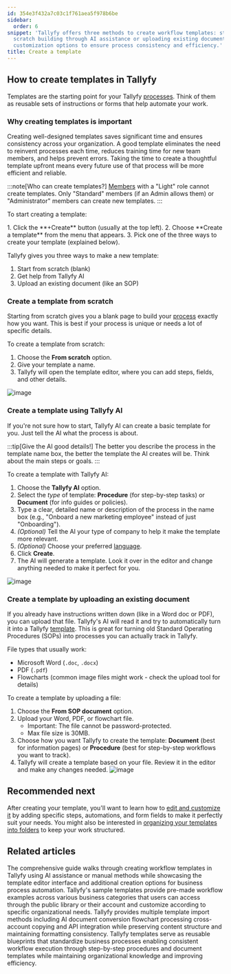 ```yaml
---
id: 354e3f432a7c03c1f761aea5f978b6be
sidebar:
  order: 6
snippet: 'Tallyfy offers three methods to create workflow templates: starting from
  scratch building through AI assistance or uploading existing documents while providing
  customization options to ensure process consistency and efficiency.'
title: Create a template
---
```



## How to create templates in Tallyfy

Templates are the starting point for your Tallyfy [processes](/products/pro/tracking-and-tasks/processes/). Think of them as reusable sets of instructions or forms that help automate your work.

### Why creating templates is important

Creating well-designed templates saves significant time and ensures consistency across your organization. A good template eliminates the need to reinvent processes each time, reduces training time for new team members, and helps prevent errors. Taking the time to create a thoughtful template upfront means every future use of that process will be more efficient and reliable.

:::note[Who can create templates?]
[Members](/products/pro/documenting/members/) with a "Light" role cannot create templates. Only "Standard" members (if an Admin allows them) or "Administrator" members can create new templates.
:::

To start creating a template:

<Steps>
1. Click the **+Create** button (usually at the top left).
2. Choose **Create a template** from the menu that appears.
3. Pick one of the three ways to create your template (explained below).
</Steps>

Tallyfy gives you three ways to make a new template:

1. Start from scratch (blank)
2. Get help from Tallyfy AI
3. Upload an existing document (like an SOP)

### Create a template from scratch

Starting from scratch gives you a blank page to build your [process](/products/pro/tracking-and-tasks/processes/) exactly how you want. This is best if your process is unique or needs a lot of specific details.

To create a template from scratch:
<Steps>
1. Choose the **From scratch** option.
2. Give your template a name.
3. Tallyfy will open the template editor, where you can add steps, fields, and other details.
</Steps>

![image](https://screenshots.tallyfy.com/tallyfy%2Fpro%2Fdesktop-light-create-template-scratch.png)

### Create a template using Tallyfy AI

If you're not sure how to start, Tallyfy AI can create a basic template for you. Just tell the AI what the process is about.

:::tip[Give the AI good details!]
The better you describe the process in the template name box, the better the template the AI creates will be. Think about the main steps or goals.
:::

To create a template with Tallyfy AI:
<Steps>
1. Choose the **Tallyfy AI** option.
2. Select the *type* of template: **Procedure** (for step-by-step tasks) or **Document** (for info guides or policies).
3. Type a clear, detailed name or description of the process in the name box (e.g., "Onboard a new marketing employee" instead of just "Onboarding").
4. *(Optional)* Tell the AI your type of company to help it make the template more relevant.
5. *(Optional)* Choose your preferred [language](/products/pro/miscellaneous/how-can-i-translate-content-in-tallyfy/).
6. Click **Create**.
7. The AI will generate a template. Look it over in the editor and change anything needed to make it perfect for you.
</Steps>

![image](https://screenshot.launchbrightly.com/tallyfy/pro/desktop-light-create-client-onboarding-template-from-tallyfyAI.png)

### Create a template by uploading an existing document

If you already have instructions written down (like in a Word doc or PDF), you can upload that file. Tallyfy's AI will read it and try to automatically turn it into a Tallyfy [template](/products/pro/documenting/templates/). This is great for turning old Standard Operating Procedures (SOPs) into processes you can actually track in Tallyfy.

File types that usually work:
- Microsoft Word (`.doc`, `.docx`)
- PDF (`.pdf`)
- Flowcharts (common image files might work - check the upload tool for details)

To create a template by uploading a file:
<Steps>
1. Choose the **From SOP document** option.
2. Upload your Word, PDF, or flowchart file.
   * Important: The file cannot be password-protected.
   * Max file size is 30MB.
3. Choose how you want Tallyfy to create the template: **Document** (best for information pages) or **Procedure** (best for step-by-step workflows you want to track).
4. Tallyfy will create a template based on your file. Review it in the editor and make any changes needed.
![image](https://screenshots.tallyfy.com/tallyfy%2Fpro%2Fdesktop-light-create-from-sop.png)
</Steps>

## Recommended next

After creating your template, you'll want to learn how to [edit and customize it](/products/pro/documenting/templates/edit-templates/) by adding specific steps, automations, and form fields to make it perfectly suit your needs. You might also be interested in [organizing your templates into folders](/products/pro/documenting/templates/organize-templates-into-folders/) to keep your work structured.


## Related articles
<CardGrid>
<LinkTitleCard header="<b>Tutorials > Create your first template</b>" href="/products/pro/tutorials/your-first-template/" > The comprehensive guide walks through creating workflow templates in Tallyfy using AI assistance or manual methods while showcasing the template editor interface and additional creation options for business process automation. </LinkTitleCard>
<LinkTitleCard header="<b>Templates > Sample templates</b>" href="/products/pro/documenting/templates/how-can-i-access-tallyfys-sample-templates/" > Tallyfy's sample templates provide pre-made workflow examples across various business categories that users can access through the public library or their account and customize according to specific organizational needs. </LinkTitleCard>
<LinkTitleCard header="<b>Templates > Import a template</b>" href="/products/pro/documenting/templates/import-feature/" > Tallyfy provides multiple template import methods including AI document conversion flowchart processing cross-account copying and API integration while preserving content structure and maintaining formatting consistency. </LinkTitleCard>
<LinkTitleCard header="<b>Documenting > Templates</b>" href="/products/pro/documenting/templates/" > Tallyfy templates serve as reusable blueprints that standardize business processes enabling consistent workflow execution through step-by-step procedures and document templates while maintaining organizational knowledge and improving efficiency. </LinkTitleCard>
</CardGrid>